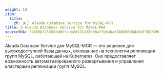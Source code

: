 ```yaml
---
weight: 10
i18n:
  title:
    zh: 关于 Alauda Database Service for MySQL-MGR
title: О Alauda Database Service for MySQL-MGR
sourceSHA: f2035b725355dd0ffcdb2d121e22d08affb0aba87b8d00384d6dff8280968a14
---
```


Alauda Database Service для MySQL-MGR — это решение для высокодоступной базы данных, основанное на технологии репликации групп MySQL, работающей на Kubernetes. Оно предоставляет возможность автоматизированного развертывания и управления кластерами репликации групп MySQL.

<ExternalSite name="mysql-mgr" href="/intro" />
